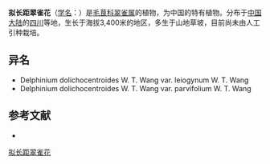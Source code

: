 {{Speciesbox
| name = 拟长距翠雀花
| status = 
| status_system = 
| image =
| genus = Delphinium
| species = dolichocentroides
| authority = W. T. Wang
}}

'''拟长距翠雀花'''（[[学名|学名]]：{{lang|la|''Delphinium dolichocentroides''}}）是[[毛茛科|毛茛科]][[翠雀属|翠雀属]]的植物，为中国的特有植物。分布于[[中国大陆|中国大陆]]的[[四川|四川]]等地，生长于海拔3,400米的地区，多生于山地草坡，目前尚未由人工引种栽培。

== 异名 ==
* Delphinium dolichocentroides W. T. Wang var. leiogynum W. T. Wang
* Delphinium dolichocentroides W. T. Wang var. parvifolium W. T. Wang

== 参考文献 ==
<div class="references-small">
* {{cite web| url =http://www.bioinfo.cn/db05/KmzwSpecies.php?action=view&id=18421| title =拟长距翠雀花| work =《中国高等植物数据库全库》| publisher =中国科学院微生物研究所| author =昆明植物研究所| accessdate =2009-02-25| deadurl =yes| archiveurl =https://web.archive.org/web/20160305004037/http://www.bioinfo.cn/db05/KmzwSpecies.php?action=view&id=18421| archivedate =2016-03-05}}
</div>
{{Taxonbar|from=Q11077519}}

[[Category:翠雀属|拟长距翠雀花]]


{{植物小作品}}